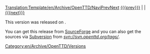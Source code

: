 <noinclude>[[Translation:Template/en/Archive/OpenTTD/NaviPrevNext]]</noinclude><includeonly>[[Category:en/Archive/OpenTTD/Versions]]</includeonly>
[[{{{prev}}}]] | '''{{PAGENAME}}''' | [[{{{next}}}]]

This version was released on {{{released}}}.

You can get this release from [http://sourceforge.net/project/showfiles.php?group_id=103924 SourceForge] and you can also get the sources via [[en/Development/FAQ development|Subversion]] from ''svn://svn.openttd.org/tags/{{{svnver|}}}''.